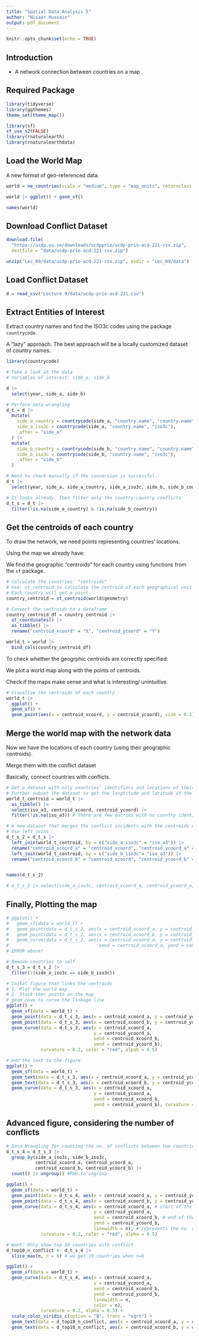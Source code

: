 ```yaml
---
title: "Spatial Data Analysis 5"
author: "Nisaar Hussain"
output: pdf_document
---
```


```r
knitr::opts_chunk$set(echo = TRUE)
```

## Introduction

- A network connection between countries on a map

## Required Package

```r
library(tidyverse)
library(ggthemes)
theme_set(theme_map())

library(sf)
sf_use_s2(FALSE)
library(rnaturalearth)
library(rnaturalearthdata)
```

## Load the World Map

A new format of geo-referenced data.

```r
world = ne_countries(scale = "medium", type = "map_units", returnclass = "sf")
```

```r
world |> ggplot() + geom_sf()
```

```r
names(world)
```

## Download Conflict Dataset

```r
download.file(
  "https://ucdp.uu.se/downloads/ucdpprio/ucdp-prio-acd-221-csv.zip",
  destfile = "data/ucdp-prio-acd-221-csv.zip")

unzip("Lec_09/data/ucdp-prio-acd-221-csv.zip", exdir = "Lec_09/data")

```

## Load Conflict Dataset

```r
d = read_csv("Lecture 9/data/ucdp-prio-acd-221.csv")
```

## Extract Entities of Interest

Extract country names and find the ISO3c codes using the package `countrycode`. 

A "lazy" approach. The best approach will be a locally customized dataset of country names.

```r
library(countrycode)

# Take a look at the data
# Variables of interest: side_a, side_b

d |>
  select(year, side_a, side_b)

# Perform data wrangling
d_t = d |>
  mutate(
    side_a_country = countrycode(side_a, "country.name", "country.name"),
    side_a_iso3c = countrycode(side_a, "country.name", "iso3c"),
    .after = "side_a"
  ) |>
  mutate(
    side_b_country = countrycode(side_b, "country.name", "country.name"),
    side_b_iso3c = countrycode(side_b, "country.name", "iso3c"),
    .after = "side_b"
  )

# Need to check manually if the conversion is successful.
d_t |>
  select(year, side_a, side_a_country, side_a_iso3c, side_b, side_b_country, side_b_iso3c)

# It looks already. Then filter only the country-country conflicts
d_t_s = d_t |>
  filter(!is.na(side_a_country) & !is.na(side_b_country))

```

## Get the centroids of each country

To draw the network, we need points representing countries' locations. 

Using the map we already have: 

We find the geographic "centroids" for each country using functions from the `sf` package.

```r
# Calculate the countries' "centroids"
# Use: st_centroid to calculate the centroid of each geographical unit
# Each country will get a point
country_centroid = st_centroid(world$geometry) 

# Convert the centroids to a dataframe
country_centroid_df = country_centroid |> 
  st_coordinates() |>
  as_tibble() |>
  rename("centroid_xcoord" = "X", "centroid_ycoord" = "Y")

world_t = world |>
  bind_cols(country_centroid_df)

```

To check whether the geogrphic centroids are correctly specified:

We plot a world map along with the points of centroids. 

Check if the maps make sense and what is interesting/ unintuitive.

```r
# Visualize the centroids of each country 
world_t |>
  ggplot() +
  geom_sf() +
  geom_point(aes(x = centroid_xcoord, y = centroid_ycoord), size = 0.1)
```

## Merge the world map with the network data

Now we have the locations of each country (using their geographic centroids). 

Merge them with the conflict dataset

Basically, connect countries with conflicts. 

```r
# Get a dataset with only countries' identifiers and locations of their centroids
# Further subset the dataset to get the longtitude and latitude of the centroid
world_t_centroid = world_t |>
  as_tibble() |>
  select(iso_a3, centroid_xcoord, centroid_ycoord) |>
  filter(!is.na(iso_a3)) # There are few entries with no country identifiers. We do not need them.

# A new dataset that merges the conflict incidents with the centroids of the two countries involved
# Use left joins
d_t_s_2 = d_t_s |>
  left_join(world_t_centroid, by = c("side_a_iso3c" = "iso_a3")) |>
  rename("centroid_xcoord_a" = "centroid_xcoord", "centroid_ycoord_a" = "centroid_ycoord") |>
  left_join(world_t_centroid, by = c("side_b_iso3c"= "iso_a3")) |>
  rename("centroid_xcoord_b" = "centroid_xcoord", "centroid_ycoord_b" = "centroid_ycoord")


names(d_t_s_2)

# d_t_s_2 |> select(side_a_iso3c, centroid_xcoord_a, centroid_ycoord_a, side_b_iso3c, centroid_xcoord_b, centroid_ycoord_b) |> View()

```

## Finally, Plotting the map

```r
# ggplot() +
#   geom_sf(data = world_t) +
#   geom_point(data = d_t_s_2, aes(x = centroid_xcoord_a, y = centroid_ycoord_a)) +
#   geom_point(data = d_t_s_2, aes(x = centroid_xcoord_b, y = centroid_ycoord_b)) +
#   geom_curve(data = d_t_s_2, aes(x = centroid_xcoord_a, y = centroid_ycoord_a,
#                                  xend = centroid_xcoord_a, yend = centroid_ycoord_b))
# ERROR above!

# Remove countries to self
d_t_s_3 = d_t_s_2 |>
  filter(!(side_a_iso3c == side_b_iso3c))

# Inital figure that links the centroids
# 1. Plot the world map
# 2. Stack ther points on the map
# geom_cuve to curve the linkage line
ggplot() +
  geom_sf(data = world_t) +
  geom_point(data = d_t_s_3, aes(x = centroid_xcoord_a, y = centroid_ycoord_a)) +
  geom_point(data = d_t_s_3, aes(x = centroid_xcoord_b, y = centroid_ycoord_b)) +
  geom_curve(data = d_t_s_3, aes(x = centroid_xcoord_a, 
                                 y = centroid_ycoord_a,
                                 xend = centroid_xcoord_b, 
                                 yend = centroid_ycoord_b), 
             curvature = 0.2, color = "red", alpah = 0.5)

# Add the text to the figure
ggplot() +
  geom_sf(data = world_t) +
  geom_text(data = d_t_s_3, aes(x = centroid_xcoord_a, y = centroid_ycoord_a, label = side_a_iso3c)) +
  geom_text(data = d_t_s_3, aes(x = centroid_xcoord_b, y = centroid_ycoord_b, label = side_b_iso3c)) +
  geom_curve(data = d_t_s_3, aes(x = centroid_xcoord_a, 
                                 y = centroid_ycoord_a,
                                 xend = centroid_xcoord_b, 
                                 yend = centroid_ycoord_b), curvature = 0.2, color = "red", alpah = 0.5)

```

## Advanced figure, considering the number of conflicts

```r
# Data Wrangling for counting the no. of conflicts between two countries 
d_t_s_4 = d_t_s_3 |>
  group_by(side_a_iso3c, side_b_iso3c, 
           centroid_xcoord_a, centroid_ycoord_a, 
           centroid_xcoord_b, centroid_ycoord_b) |>
  count() |> ungroup() #Rmb to ungroup

ggplot() +
  geom_sf(data = world_t) +
  geom_point(data = d_t_s_4, aes(x = centroid_xcoord_a, y = centroid_ycoord_a)) +
  geom_point(data = d_t_s_4, aes(x = centroid_xcoord_b, y = centroid_ycoord_b)) +
  geom_curve(data = d_t_s_4, aes(x = centroid_xcoord_a, # start of the lines
                                 y = centroid_ycoord_a, 
                                 xend = centroid_xcoord_b, # end of the lines
                                 yend = centroid_ycoord_b, 
                                 linewidth = n), # represents the no. of conflicts
             curvature = 0.2, color = "red", alpha = 0.5)

# Want: Only show top 10 countries with conflict
d_top10_n_conflict <- d_t_s_4 |>
  slice_max(n, n = 6) # we get 10 countries when n=6

ggplot() +
  geom_sf(data = world_t) +
  geom_curve(data = d_t_s_4, aes(x = centroid_xcoord_a, 
                                 y = centroid_ycoord_a,
                                 xend = centroid_xcoord_b, 
                                 yend = centroid_ycoord_b,
                                 linewidth = n,
                                 color = n), 
             curvature = 0.2, alpha = 0.5) +
  scale_color_viridis_c(option = "B", trans = "sqrt") +
  geom_text(data = d_top10_n_conflict, aes(x = centroid_xcoord_a, y = centroid_ycoord_a, label = side_a_iso3c)) +
  geom_text(data = d_top10_n_conflict, aes(x = centroid_xcoord_b, y = centroid_ycoord_b, label = side_b_iso3c))

```
